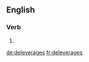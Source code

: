 ==English==

===Verb===
{{head|en}}

# {{en-third-person singular of|deleverage}}

[[de:deleverages]]
[[fr:deleverages]]